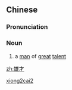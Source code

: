 ==Chinese==
{{zh-forms}}

===Pronunciation===
{{zh-pron
|m=xióngcái
|cat=n
}}

===Noun===
{{zh-noun}}

# {{lb|zh|archaic}} a [[man]] of [[great]] [[talent]]

[[Category:Mandarin archaic terms|xiong2cai2]]

[[zh:雄才]]